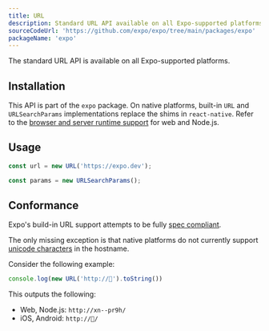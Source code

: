 ```yaml
---
title: URL
description: Standard URL API available on all Expo-supported platforms. 
sourceCodeUrl: 'https://github.com/expo/expo/tree/main/packages/expo'
packageName: 'expo'
---
```



The standard URL API is available on all Expo-supported platforms.

<PlatformsSection android emulator ios simulator web />

## Installation

This API is part of the `expo` package. On native platforms, built-in `URL` and `URLSearchParams` implementations replace the shims in `react-native`. Refer to the [browser and server runtime support](https://caniuse.com/url) for web and Node.js.

## Usage

```js
const url = new URL('https://expo.dev');

const params = new URLSearchParams();
```

## Conformance

Expo's build-in URL support attempts to be fully [spec compliant](https://developer.mozilla.org/en-US/docs/Web/API/URL). 

The only missing exception is that native platforms do not currently support [unicode characters](https://unicode.org/reports/tr46/) in the hostname. 

Consider the following example:

```js
console.log(new URL('http://🥓').toString())
```

This outputs the following:
- Web, Node.js: `http://xn--pr9h/`
- iOS, Android: `http://🥓/`


